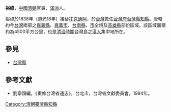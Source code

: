 '''裕祿'''，[[中國|中國]][[清朝|清朝]]官員，[[滿洲|滿洲]]人。

裕祿於1838年（道光18年）接替[[扥克通阿|扥克通阿]]，於[[台灣|台灣]]擔任[[台灣府|台灣府]][[台灣縣|台灣縣]][[知縣|知縣]]。管轄約今[[台灣|台灣]]南部之[[嘉義縣|嘉義縣]]、[[嘉義市|嘉義市]]、[[台南縣|台南縣]]、[[台南市|市]]全境及[[高雄縣|高雄縣]]部份區域。該區域面積約為4500平方公里，也是[[台灣清治時期|清治時期]]台灣島之[[漢人|漢人]]集中地所在。

==參見==
*[[台灣縣|台灣縣]]

==參考文獻==
*劉寧顏編，《重修台灣省通志》，台北市，台灣省文獻委員會，1994年。

{{start box}}
{{s-off}}
{{s-before|[[扥克通阿|扥克通阿]]}}
{{s-title|[[台灣府|台灣府]][[台灣縣|台灣縣]][[知縣|知縣]] |1838年上任}}
{{s-after|[[閻炘|閻炘]]}}
{{end box}}
[[Category:清朝臺灣縣知縣|Category:清朝臺灣縣知縣]]